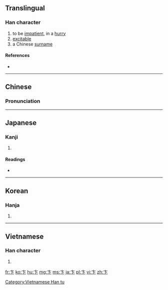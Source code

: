 {{also|下}}
==Translingual==

===Han character===
{{Han char|rn=25|rad=卜|as=02|sn=4|four=0023<sub>0</sub>|canj=卜卜 (YY)|ids=⿱[[丶]][[下]]}}

# to be [[impatient]], in a [[hurry]]
# [[excitable]]
# a Chinese [[surname]]

====References====
* {{Han ref|kx=0157.280|dkj=02778|dj=0361.170|hdz=10092.030|uh=535E|ud=21342|bh=A4CB|bd=42187}}

----

==Chinese==
{{zh-forms}}

===Pronunciation===
{{zh-pron
|m=biàn
|c=bin6
|mc=y
|oc=y
|ma=
|cat=a
}}

----

==Japanese==

===Kanji===
{{ja-kanji|grade=|rs=卜02}}

# {{defn|lang=ja|sort=卜02}}

====Readings====
* {{ja-readings|kanon=[[へん]] (hen)|on=[[はん]] (han)|goon=[[べん]] (ben)|kun=[[のり]] (nori)}}

----

==Korean==

===Hanja===
{{ko-hanja|hangeul=변|rv=byeon|mr=pyŏn}}

# {{defn|lang=ko|sort=卜02}}

----

==Vietnamese==

===Han character===
{{vi-readings|rs=卜02| hanviet = [[biện]], [[bèn]]}}

# {{defn|lang=vi|sort=卜02}}

[[Category:Vietnamese Han tu]]

[[fr:卞]]
[[ko:卞]]
[[hu:卞]]
[[mg:卞]]
[[ms:卞]]
[[ja:卞]]
[[pl:卞]]
[[vi:卞]]
[[zh:卞]]